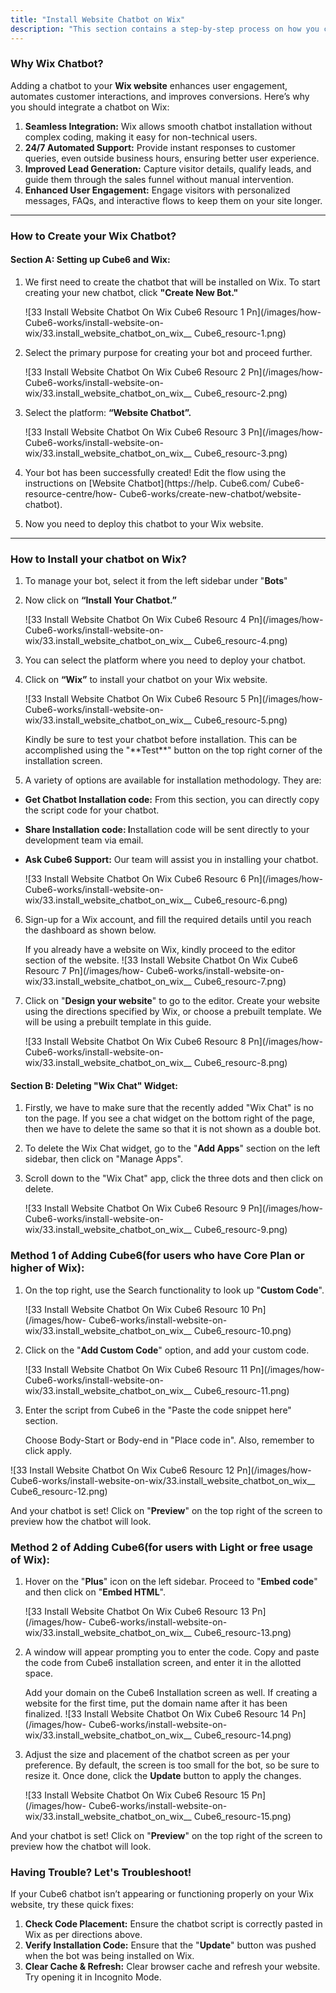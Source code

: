 ```yaml
---
title: "Install Website Chatbot on Wix"
description: "This section contains a step-by-step process on how you can install a website chatbot on Wix."
---
```


### **Why Wix Chatbot?**

Adding a chatbot to your **Wix website** enhances user engagement, automates customer interactions, and improves conversions. Here’s why you should integrate a chatbot on Wix:

1. **Seamless Integration:** Wix allows smooth chatbot installation without complex coding, making it easy for non-technical users.
2. **24/7 Automated Support:** Provide instant responses to customer queries, even outside business hours, ensuring better user experience.
3. **Improved Lead Generation:** Capture visitor details, qualify leads, and guide them through the sales funnel without manual intervention.
4. **Enhanced User Engagement:** Engage visitors with personalized messages, FAQs, and interactive flows to keep them on your site longer.

---

### **How to Create your Wix Chatbot?**

#### **Section A: Setting up  Cube6 and Wix:**

1. We first need to create the chatbot that will be installed on Wix. To start creating your new chatbot, click **"Create New Bot."**

   ![33 Install Website Chatbot On Wix  Cube6 Resourc 1 Pn](/images/how- Cube6-works/install-website-on-wix/33.install_website_chatbot_on_wix__ Cube6_resourc-1.png)
2. Select the primary purpose for creating your bot and proceed further.

   ![33 Install Website Chatbot On Wix  Cube6 Resourc 2 Pn](/images/how- Cube6-works/install-website-on-wix/33.install_website_chatbot_on_wix__ Cube6_resourc-2.png)
3. Select the platform: **“Website Chatbot”.**

   ![33 Install Website Chatbot On Wix  Cube6 Resourc 3 Pn](/images/how- Cube6-works/install-website-on-wix/33.install_website_chatbot_on_wix__ Cube6_resourc-3.png)
4. Your bot has been successfully created\! Edit the flow using the instructions on [Website Chatbot](https://help. Cube6.com/ Cube6-resource-centre/how- Cube6-works/create-new-chatbot/website-chatbot).
5. Now you need to deploy this chatbot to your Wix website.

---

### **How to Install your chatbot on Wix?**

1. To manage your bot, select it from the left sidebar under "**Bots**"
2. Now click on **“Install Your Chatbot.”**

   ![33 Install Website Chatbot On Wix  Cube6 Resourc 4 Pn](/images/how- Cube6-works/install-website-on-wix/33.install_website_chatbot_on_wix__ Cube6_resourc-4.png)
3. You can select the platform where you need to deploy your chatbot.
4. Click on **“Wix”** to install your chatbot on your Wix website.

   ![33 Install Website Chatbot On Wix  Cube6 Resourc 5 Pn](/images/how- Cube6-works/install-website-on-wix/33.install_website_chatbot_on_wix__ Cube6_resourc-5.png)

   <Info>
     Kindly be sure to test your chatbot before installation. This can be accomplished using the "**Test**" button on the top right corner of the installation screen.
   </Info>
5. A variety of options are available for installation methodology. They are:

- **Get Chatbot Installation code:** From this section, you can directly copy the script code for your chatbot.
- **Share Installation code: I**nstallation code will be sent directly to your development team via email.
- **Ask  Cube6 Support:** Our team will assist you in installing your chatbot.

  ![33 Install Website Chatbot On Wix  Cube6 Resourc 6 Pn](/images/how- Cube6-works/install-website-on-wix/33.install_website_chatbot_on_wix__ Cube6_resourc-6.png)

6. Sign-up for a Wix account, and fill the required details until you reach the dashboard as shown below.

   <Info>
     If you already have a website on Wix, kindly proceed to the editor section of the website.
   </Info>
   ![33 Install Website Chatbot On Wix  Cube6 Resourc 7 Pn](/images/how- Cube6-works/install-website-on-wix/33.install_website_chatbot_on_wix__ Cube6_resourc-7.png)
7. Click on "**Design your website**" to go to the editor. Create your website using the directions specified by Wix, or choose a prebuilt template. We will be using a prebuilt template in this guide.

   ![33 Install Website Chatbot On Wix  Cube6 Resourc 8 Pn](/images/how- Cube6-works/install-website-on-wix/33.install_website_chatbot_on_wix__ Cube6_resourc-8.png)

#### **Section B: Deleting "Wix Chat" Widget:**

1. Firstly, we have to make sure that the recently added "Wix Chat" is no ton the page. If you see a chat widget on the bottom right of the page, then we have to delete the same so that it is not shown as a double bot.
2. To delete the Wix Chat widget, go to the "**Add Apps**" section on the left sidebar, then click on "Manage Apps".
3. Scroll down to the "Wix Chat" app, click the three dots and then click on delete.

   ![33 Install Website Chatbot On Wix  Cube6 Resourc 9 Pn](/images/how- Cube6-works/install-website-on-wix/33.install_website_chatbot_on_wix__ Cube6_resourc-9.png)

### **Method 1 of Adding  Cube6(for users who have Core Plan or higher of Wix):**

1. On the top right, use the Search functionality to look up "**Custom Code**".

   ![33 Install Website Chatbot On Wix  Cube6 Resourc 10 Pn](/images/how- Cube6-works/install-website-on-wix/33.install_website_chatbot_on_wix__ Cube6_resourc-10.png)
2. Click on the "**Add Custom Code**" option, and add your custom code.

   ![33 Install Website Chatbot On Wix  Cube6 Resourc 11 Pn](/images/how- Cube6-works/install-website-on-wix/33.install_website_chatbot_on_wix__ Cube6_resourc-11.png)
3. Enter the script from  Cube6 in the "Paste the code snippet here" section.

   <Info>
     Choose Body-Start or Body-end in "Place code in". Also, remember to click apply.
   </Info>

![33 Install Website Chatbot On Wix  Cube6 Resourc 12 Pn](/images/how- Cube6-works/install-website-on-wix/33.install_website_chatbot_on_wix__ Cube6_resourc-12.png)

And your chatbot is set\! Click on "**Preview**" on the top right of the screen to preview how the chatbot will  look.

### **Method 2 of Adding  Cube6(for users with Light or free usage of Wix):**

1. Hover on the "**Plus**" icon on the left sidebar. Proceed to "**Embed code**" and then click on "**Embed HTML**".

   ![33 Install Website Chatbot On Wix  Cube6 Resourc 13 Pn](/images/how- Cube6-works/install-website-on-wix/33.install_website_chatbot_on_wix__ Cube6_resourc-13.png)
2. A window will appear prompting you to enter the code. Copy and paste the code from  Cube6 installation screen, and enter it in the allotted space.

   <Info>
     Add your domain on the  Cube6 Installation screen as well. If creating a website for the first time, put the domain name after it has been finalized.
   </Info>
   ![33 Install Website Chatbot On Wix  Cube6 Resourc 14 Pn](/images/how- Cube6-works/install-website-on-wix/33.install_website_chatbot_on_wix__ Cube6_resourc-14.png)
3. Adjust the size and placement of the chatbot screen as per your preference. By default, the screen is too small for the bot, so be sure to resize it. Once done, click the **Update** button to apply the changes.

   ![33 Install Website Chatbot On Wix  Cube6 Resourc 15 Pn](/images/how- Cube6-works/install-website-on-wix/33.install_website_chatbot_on_wix__ Cube6_resourc-15.png)

And your chatbot is set\! Click on "**Preview**" on the top right of the screen to preview how the chatbot will  look.

### **Having Trouble? Let's Troubleshoot\!**

If your  Cube6 chatbot isn’t appearing or functioning properly on your Wix website, try these quick fixes:

1. **Check Code Placement:** Ensure the chatbot script is correctly pasted in Wix as per directions above.
2. **Verify Installation Code:** Ensure that the "**Update**" button was pushed when the bot was being installed on Wix.
3. **Clear Cache & Refresh:** Clear browser cache and refresh your website. Try opening it in Incognito Mode.

 